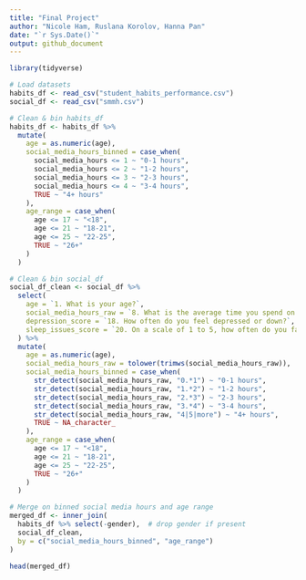```yaml
---
title: "Final Project"
author: "Nicole Ham, Ruslana Korolov, Hanna Pan"
date: "`r Sys.Date()`"
output: github_document
---
```


```r
library(tidyverse)

# Load datasets
habits_df <- read_csv("student_habits_performance.csv")
social_df <- read_csv("smmh.csv")

# Clean & bin habits_df
habits_df <- habits_df %>%
  mutate(
    age = as.numeric(age),
    social_media_hours_binned = case_when(
      social_media_hours <= 1 ~ "0-1 hours",
      social_media_hours <= 2 ~ "1-2 hours",
      social_media_hours <= 3 ~ "2-3 hours",
      social_media_hours <= 4 ~ "3-4 hours",
      TRUE ~ "4+ hours"
    ),
    age_range = case_when(
      age <= 17 ~ "<18",
      age <= 21 ~ "18-21",
      age <= 25 ~ "22-25",
      TRUE ~ "26+"
    )
  )

# Clean & bin social_df
social_df_clean <- social_df %>%
  select(
    age = `1. What is your age?`,
    social_media_hours_raw = `8. What is the average time you spend on social media every day?`,
    depression_score = `18. How often do you feel depressed or down?`,
    sleep_issues_score = `20. On a scale of 1 to 5, how often do you face issues regarding sleep?`
  ) %>%
  mutate(
    age = as.numeric(age),
    social_media_hours_raw = tolower(trimws(social_media_hours_raw)),
    social_media_hours_binned = case_when(
      str_detect(social_media_hours_raw, "0.*1") ~ "0-1 hours",
      str_detect(social_media_hours_raw, "1.*2") ~ "1-2 hours",
      str_detect(social_media_hours_raw, "2.*3") ~ "2-3 hours",
      str_detect(social_media_hours_raw, "3.*4") ~ "3-4 hours",
      str_detect(social_media_hours_raw, "4|5|more") ~ "4+ hours",
      TRUE ~ NA_character_
    ),
    age_range = case_when(
      age <= 17 ~ "<18",
      age <= 21 ~ "18-21",
      age <= 25 ~ "22-25",
      TRUE ~ "26+"
    )
  )

# Merge on binned social media hours and age range
merged_df <- inner_join(
  habits_df %>% select(-gender),  # drop gender if present
  social_df_clean,
  by = c("social_media_hours_binned", "age_range")
)

```

```r
head(merged_df)
```